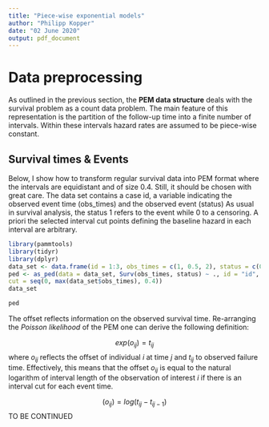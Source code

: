 ```yaml
---
title: "Piece-wise exponential models"
author: "Philipp Kopper"
date: "02 June 2020"
output: pdf_document
---
```


# Data preprocessing

As outlined in the previous section, the __PEM data structure__ deals with the survival problem as a count data problem. The main feature of this representation is the partition of the follow-up time into a finite number of intervals. Within these intervals hazard rates are assumed to be piece-wise constant.

## Survival times & Events
Below, I show how to transform regular survival data into PEM format where the intervals are equidistant and of size 0.4. Still, it should be chosen with great care. The data set contains a case id, a variable indicating the observed event time (obs_times) and the observed event (status) As usual in survival analysis, the status 1 refers to the event while 0 to a censoring. A priori the selected interval cut points defining the baseline hazard in each interval are arbitrary.
```r
library(pammtools)
library(tidyr)
library(dplyr)
data_set <- data.frame(id = 1:3, obs_times = c(1, 0.5, 2), status = c(0, 1, 1)) 
ped <- as_ped(data = data_set, Surv(obs_times, status) ~ ., id = "id",
cut = seq(0, max(data_set$obs_times), 0.4))
data_set
```

```r
ped
```
\newpage
The offset reflects information on the observed survival time. Re-arranging the _Poisson likelihood_ of the PEM one can derive the following definition:

$$exp(o_{ij})=t_{ij}$$
where _o~ij~_ reflects the offset of individual _i_ at time _j_ and _t~ij~_ to observed failure time. Effectively, this means that the offset _o~ij~_ is equal to the natural logarithm of interval length of the observation of interest _i_ if there is an interval cut for each event time.

$$ (o_{ij})=log(t_{ij}-t_{ij-1})$$
TO BE CONTINUED